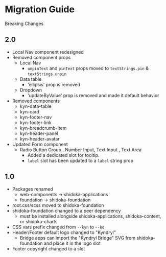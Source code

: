 
<Meta title="Migration Guide" />

# Migration Guide

Breaking Changes

## 2.0

- Local Nav component redesigned
- Removed component props
  - Local Nav
    - `unpinText` and `pinText` props moved to `textStrings.pin` & `textStrings.unpin`
  - Data table
    - 'ellipsis' prop is removed
  - Dropdown
    - 'updateByValue' prop is removed and made it default behavior
- Removed components
  - kyn-data-table
  - kyn-card
  - kyn-footer-nav
  - kyn-footer-link
  - kyn-breadcrumb-item
  - kyn-header-panel
  - kyn-header-avatar
- Updated Form component
  - Radio Button Group , Number Input, Text Input , Text Area
    - Added a dedicated slot for tooltip.
    - `label` slot has been updated to a `label` string prop

## 1.0

- Packages renamed
  - web-components -> shidoka-applications
  - foundation -> shidoka-foundation
- root.css/scss moved to shidoka-foundation
- shidoka-foundation changed to a peer dependency
  - must be installed alongside shidoka-applications, shidoka-content, or shidoka-charts
- CSS vars prefix changed from `--kyn` to `--kd`
- Header/Footer default logo changed to "Kyndryl"
  - Bridge apps can import the "Kyndryl Bridge" SVG from shidoka-foundation and place it in the logo slot
- Footer copyright changed to a slot
